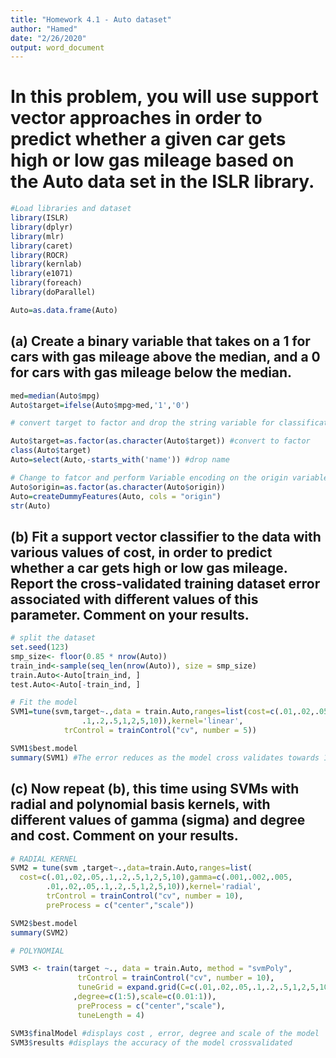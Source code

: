 ```yaml
---
title: "Homework 4.1 - Auto dataset"
author: "Hamed"
date: "2/26/2020"
output: word_document
---
```

# In this problem, you will use support vector approaches in order to predict whether a given car gets high or low gas mileage based on the Auto data set in the ISLR library.

```r

#Load libraries and dataset
library(ISLR)
library(dplyr)
library(mlr)
library(caret)
library(ROCR)
library(kernlab)
library(e1071)
library(foreach)
library(doParallel)

Auto=as.data.frame(Auto)

```

## (a) Create a binary variable that takes on a 1 for cars with gas mileage above the median, and a 0 for cars with gas mileage below the median.

```r
med=median(Auto$mpg)
Auto$target=ifelse(Auto$mpg>med,'1','0')

# convert target to factor and drop the string variable for classification purposes

Auto$target=as.factor(as.character(Auto$target)) #convert to factor
class(Auto$target)
Auto=select(Auto,-starts_with('name')) #drop name

# Change to fatcor and perform Variable encoding on the origin variable because its a categorical variable
Auto$origin=as.factor(as.character(Auto$origin))
Auto=createDummyFeatures(Auto, cols = "origin")
str(Auto)

```

## (b) Fit a support vector classifier to the data with various values of cost, in order to predict whether a car gets high or low gas mileage. Report the cross-validated training dataset error associated with different values of this parameter. Comment on your results.

```r
# split the dataset
set.seed(123)
smp_size<- floor(0.85 * nrow(Auto))
train_ind<-sample(seq_len(nrow(Auto)), size = smp_size)
train.Auto<-Auto[train_ind, ]
test.Auto<-Auto[-train_ind, ]

# Fit the model
SVM1=tune(svm,target~.,data = train.Auto,ranges=list(cost=c(.01,.02,.05,
                .1,.2,.5,1,2,5,10)),kernel='linear',
            trControl = trainControl("cv", number = 5))

SVM1$best.model
summary(SVM1) #The error reduces as the model cross validates towards 10 folds


```

## (c) Now repeat (b), this time using SVMs with radial and polynomial basis kernels, with different values of gamma (sigma) and degree and cost. Comment on your results.

```r
# RADIAL KERNEL
SVM2 = tune(svm ,target~.,data=train.Auto,ranges=list(
  cost=c(.01,.02,.05,.1,.2,.5,1,2,5,10),gamma=c(.001,.002,.005,
        .01,.02,.05,.1,.2,.5,1,2,5,10)),kernel='radial',
        trControl = trainControl("cv", number = 10),
        preProcess = c("center","scale"))

SVM2$best.model
summary(SVM2)


```


```r
# POLYNOMIAL

SVM3 <- train(target ~., data = train.Auto, method = "svmPoly",
               trControl = trainControl("cv", number = 10),
               tuneGrid = expand.grid(C=c(.01,.02,.05,.1,.2,.5,1,2,5,10)
              ,degree=c(1:5),scale=c(0.01:1)),
               preProcess = c("center","scale"),
               tuneLength = 4)

SVM3$finalModel #displays cost , error, degree and scale of the model
SVM3$results #displays the accuracy of the model crossvalidated 


```

